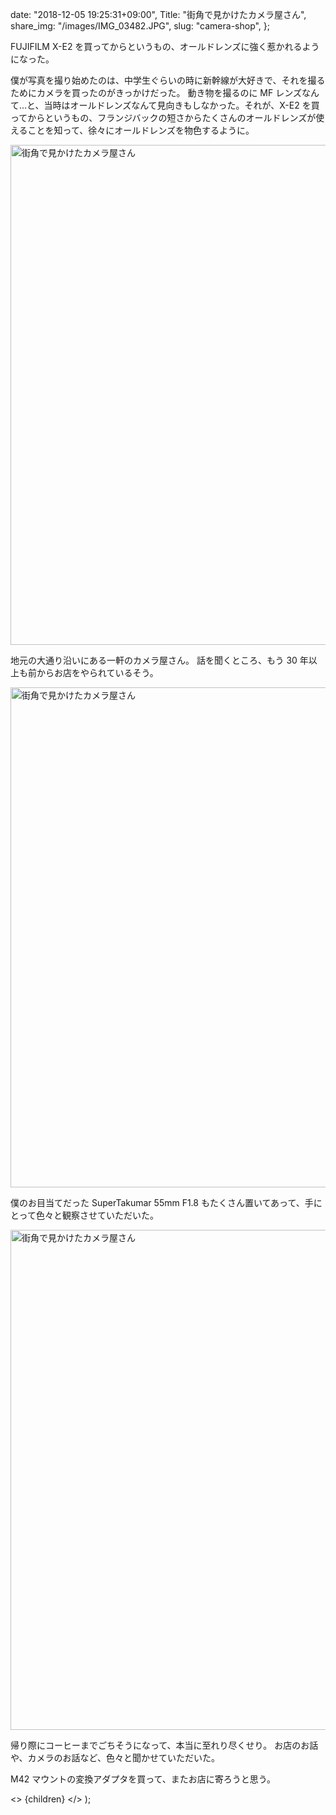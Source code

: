 
  date: "2018-12-05 19:25:31+09:00",
  Title: "街角で見かけたカメラ屋さん",
  share_img: "/images/IMG_03482.JPG",
  slug: "camera-shop",
};

FUJIFILM X-E2 を買ってからというもの、オールドレンズに強く惹かれるようになった。

僕が写真を撮り始めたのは、中学生ぐらいの時に新幹線が大好きで、それを撮るためにカメラを買ったのがきっかけだった。
動き物を撮るのに MF レンズなんて...と、当時はオールドレンズなんて見向きもしなかった。それが、X-E2 を買ってからというもの、フランジバックの短さからたくさんのオールドレンズが使えることを知って、徐々にオールドレンズを物色するように。

<img src="/images/IMG_03482.JPG" alt="街角で見かけたカメラ屋さん" width="1200" height="800" loading="lazy" />

地元の大通り沿いにある一軒のカメラ屋さん。
話を聞くところ、もう 30 年以上も前からお店をやられているそう。

<img src="/images/IMG_0349.JPG" alt="街角で見かけたカメラ屋さん" width="1200" height="800" loading="lazy" />

僕のお目当てだった SuperTakumar 55mm F1.8 もたくさん置いてあって、手にとって色々と観察させていただいた。

<img src="/images/IMG_03472.JPG" alt="街角で見かけたカメラ屋さん" width="1200" height="800" loading="lazy" />

帰り際にコーヒーまでごちそうになって、本当に至れり尽くせり。
お店のお話や、カメラのお話など、色々と聞かせていただいた。

M42 マウントの変換アダプタを買って、またお店に寄ろうと思う。

  <>
    <Head>
      <title>{meta.Title} | 異郷好実</title>
    </Head>
    <PostLayout meta={meta}>{children}</PostLayout>
  </>
);
